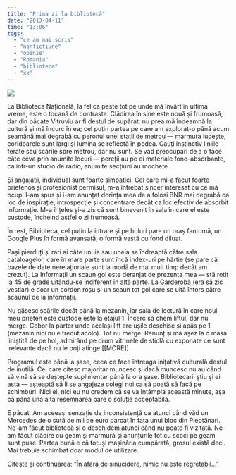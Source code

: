 ```yaml
---
title: "Prima zi la bibliotecă"
date: "2013-04-11"
time: "13:06"
tags:
  - "ce am mai scris"
  - "nonfictiune"
  - "opinie"
  - "Romania"
  - "biblioteca"
  - "xx"
---
```

![](media/47691794814_0.jpg)

La Biblioteca Națională, la fel ca peste tot pe unde mă învârt în ultima vreme, este o tocană de contraste. Clădirea în sine este nouă și frumoasă, dar din păcate Vitruviu ar fi destul de supărat: nu prea mă îndeamnă la cultură și mă încurc în ea; cel puțin partea pe care am explorat-o până acum seamănă mai degrabă cu peronul unei stații de metrou --- marmura lucește, coridoarele sunt largi și lumina se reflectă în podea. Cauți instinctiv liniile ferate sau scările spre metrou, dar nu sunt. Se văd preocupări de a o face câte ceva prin anumite locuri --- pereții au pe ei materiale fono-absorbante, ca într-un studio de radio, anumite secțiuni au mochete.

Și angajații, individual sunt foarte simpatici. Cel care mi-a făcut foarte prietenos și profesionist permisul, m-a întrebat sincer interesat cu ce mă ocup. I-am spus și i-am anunțat dorința mea de a folosi BNR mai degrabă ca loc de inspirație, introspecție și concentrare decât ca loc efectiv de absorbit informație. M-a înțeles și-a zis că sunt binevenit în sala în care el este custode, încheind astfel o zi frumoasă.

În rest, Biblioteca, cel puțin la intrare și pe holuri pare un oraș fantomă, un Google Plus în formă avansată, o formă vastă cu fond diluat.

Pași pierduți și rari ai câte unuia sau uneia se îndreaptă către sala cataloagelor, care în mare parte sunt încă index-uri pe hârtie (se pare că bazele de date nerelaționale sunt la modă de mai mult timp decât am crezut). La Informații un scaun gol este deranjat de prezența mea --- stă rotit la 45 de grade uitându-se indiferent în altă parte. La Garderobă (era să zic vestiar) e doar un cordon roșu și un scaun tot gol care se uită întors către scaunul de la informații.

Nu găsesc scările decât până la mezanin, iar sala de lectură în care noul meu prieten este custode este la etajul 1. Încerc să chem liftul, dar nu merge. Cobor la parter unde același lift are ușile deschise și apăs pe 1 (mezanin nici nu e trecut acolo). Tot nu merge. Renunț și mă așez la o masă liniștită de pe hol, admirând pe drum vitrinele de sticlă cu exponate ce sunt irelevante dacă nu le poți atinge.\[\[MORE\]\]

Programul este până la șase, ceea ce face întreaga inițativă culturală destul de inutilă. Cei care citesc majoritar muncesc și dacă muncesc nu au când să vină să se deștepte suplimentar până la ora șase. Bibliotecarii știu și ei asta --- așteaptă să li se angajeze colegi noi ca să poată să facă pe schimburi. Nici ei, nici eu nu credem că se va întâmpla această minute, așa că până una alta resemnarea pare o soluție acceptabilă.

E păcat. Am aceeași senzație de inconsistență ca atunci când văd un Mercedes de o sută de mii de euro parcat în fața unui bloc din Pieptănari. Ne-am făcut bibliotecă și o deschidem atunci când nu poate fi vizitată. Ne-am făcut clădire cu geam și marmură și anunțurile tot cu scoci pe geam sunt puse. Partea bună e că totuși mașinăria cumpărată, grosul există deci. Mai trebuie schimbat doar modul de utilizare.

Citește și continuarea: ["În afară de sinucidere, nimic nu este regretabil..."](47805900038.html){target="_blank"}